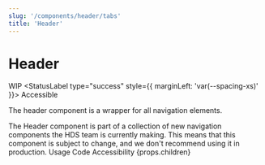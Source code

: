 ```yaml
---
slug: '/components/header/tabs'
title: 'Header'
---
```




# Header

<StatusLabel type="alert">WIP</StatusLabel>
<StatusLabel type="success" style={{ marginLeft: 'var(--spacing-xs)' }}>
  Accessible
</StatusLabel>

<LeadParagraph>The header component is a wrapper for all navigation elements.</LeadParagraph>

<Notification label="A work in progress!" className="siteNotification">
  The Header component is part of a collection of new navigation components the HDS team is currently making. This means
  that this component is subject to change, and we don't recommend using it in production.
</Notification>

<PageTabs pageContext={props.pageContext}>
  <PageTabs.TabList>
    <PageTabs.Tab href="/">Usage</PageTabs.Tab>
    <PageTabs.Tab href="/code">Code</PageTabs.Tab>
    <PageTabs.Tab href="/accessibility">Accessibility</PageTabs.Tab>
  </PageTabs.TabList>
  <PageTabs.TabPanel>{props.children}</PageTabs.TabPanel>
</PageTabs>

